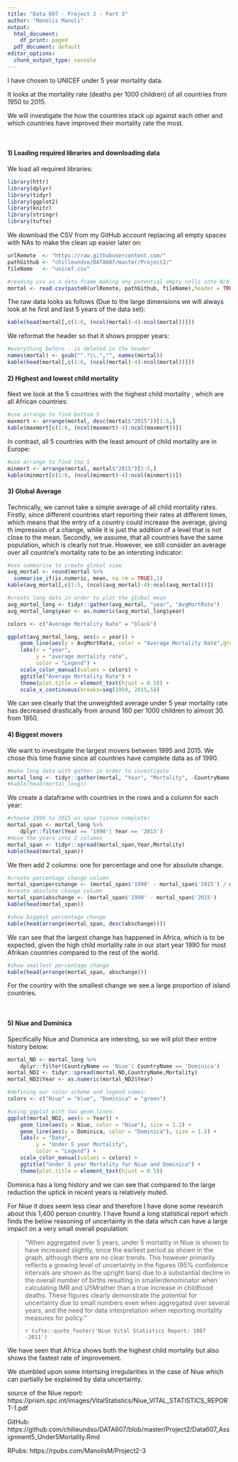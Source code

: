 ---
title: "Data 607 - Project 2 - Part 3"
author: "Manolis Manoli"
output:
  html_document:
    df_print: paged
  pdf_document: default
editor_options:
  chunk_output_type: console
---

I have chosen to UNICEF under 5 year mortality data.

It looks at the mortality rate (deaths per 1000 children) of all countries from 1950 to 2015.

We will investigate the how the countries stack up against each other and which countries have improved their mortality rate the most.

  <br>
   
#### 1) Loading required libraries and downloading data

We load all required libraries:

```{r load_libraries, eval=TRUE, warning=FALSE, results='hide',message=F}
library(httr)
library(dplyr)
library(tidyr)
library(ggplot2)
library(knitr)
library(stringr)
library(tufte)
```

We download the CSV from my GitHub account replacing all empty spaces with NAs to make the clean up easier later on:

```{r ddata_download,eval=TRUE}


urlRemote  <- "https://raw.githubusercontent.com/"
pathGithub <- "chilleundso/DATA607/master/Project2/"
fileName   <- "unicef.csv"

#reading csv as a data frame making any potential empty cells into N/A
mortal <- read.csv(paste0(urlRemote, pathGithub, fileName),header = TRUE, na.strings=c(""," ","NA"))
```
The raw data looks as follows (Due to the large dimensions we will always look at he first and last 5 years of the data set):
```{r raw_data,eval=TRUE}

kable(head(mortal[,c(1:6, (ncol(mortal)-4):ncol(mortal))]))
```

We reformat the header so that it shows propper years:
```{r clean_title ,eval=TRUE}
#everything before . is deleted in the header
names(mortal) <- gsub("^.*\\.","", names(mortal))
kable(head(mortal[,c(1:6, (ncol(mortal)-4):ncol(mortal))]))
```

   
#### 2) Highest and lowest child mortality

Next we look at the 5 countries with the highest child mortality , which are all African countries:

```{r maxdata,eval=TRUE}
#use arrange to find bottom 5
maxmort <- arrange(mortal, desc(mortal$"2015"))[1:5,]
kable(maxmort[c(1:6, (ncol(maxmort)-4):ncol(maxmort))])
```

In contrast, all 5 countries with the least amount of child mortality are in Europe:
```{r mindata,eval=TRUE}
#use arrange to find top 5
minmort <- arrange(mortal, mortal$"2015")[1:5,]
kable(minmort[c(1:6, (ncol(minmort)-4):ncol(minmort))])
```

#### 3) Global Average

Technically, we cannot take a simple average of all child mortality rates. Firstly, since different countries start reporting their rates at different times, which means that the entry of a country could increase the average, giving th impression of a change, while it is just the addition of a level that is not close to the mean. Secondly, we assume, that all countries have the same population, which is clearly not true. However, we still consider an average over all countrie's mortality rate to be an intersting indicator:

```{r average,eval=TRUE}
#use summarise to create global view
avg_mortal <- round(mortal %>%
  summarise_if(is.numeric, mean, na.rm = TRUE),1)
kable(avg_mortal[,c(1:5, (ncol(avg_mortal)-4):ncol(avg_mortal))])
```

```{r marry_avg_plot,eval=TRUE,fig.width=10,fig.height=4}
#create long data in order to plot the global mean
avg_mortal_long <- tidyr::gather(avg_mortal, "year", "AvgMortRate")
avg_mortal_long$year <- as.numeric(avg_mortal_long$year)

colors <- c("Average Mortality Rate" = "black")

ggplot(avg_mortal_long, aes(x = year)) +
    geom_line(aes(y = AvgMortRate, color = "Average Mortality Rate",group = 1), size = 1.2) +
    labs(x = "year",
         y = "average mortality rate",
         color = "Legend") +
    scale_color_manual(values = colors) +
    ggtitle("Average Mortality Rate") +
    theme(plot.title = element_text(hjust = 0.5)) +
    scale_x_continuous(breaks=seq(1950, 2015,5)) 
```

We can see clearly that the unweighted average under 5 year mortality rate has decreased drastically from around 160 per 1000 children to almost 30. from 1950.

#### 4) Biggest movers

We want to investigate the largest movers between 1995 and 2015.
We chose this time frame since all countries have complete data as of 1990.


```{r wide_to_long,eval=TRUE}
#make long data with gather in order to investigate
mortal_long <- tidyr::gather(mortal, "Year", "Mortality", -CountryName)
#kable(head(mortal_long))
```
We create a dataframe with countries in the rows and a column for each year:
```{r 1990_2015,eval=TRUE}
#choose 1990 to 2015 as span (since complete)
mortal_span <- mortal_long %>% 
    dplyr::filter(Year == '1990'| Year == '2015')
#move the years into 2 columns
mortal_span <- tidyr::spread(mortal_span,Year,Mortality)
kable(head(mortal_span))
```

We then add 2 columns: one for percentage and one for absolute change.

```{r min_max2,eval=TRUE}
#create percentage change column
mortal_span$percchange <- (mortal_span$'1990' - mortal_span$'2015') / mortal_span$'1990'
#create absolute change column
mortal_span$abschange <- (mortal_span$'1990' - mortal_span$'2015')
kable(head(mortal_span))
```

```{r maxchange,eval=TRUE}
#show biggest percentage change
kable(head(arrange(mortal_span, desc(abschange))))
```

We can see that the largest change has happened in Africa, which is to be expected, given the high child mortality rate in our start year 1990 for most Afrikan countries compared to the rest of the world.

```{r minchange,eval=TRUE}
#show smallest percentage change
kable(head(arrange(mortal_span, abschange)))
```

For the country with the smallest change we see a large proportion of island countries. 

<br>

#### 5) Niue and Dominica

Specifically Niue and Dominica are intersting, so we will plot their entire history below:

```{r biggestlosers,eval=TRUE}
mortal_ND <- mortal_long %>% 
    dplyr::filter(CountryName == 'Niue'| CountryName == 'Dominica')
mortal_ND2 <- tidyr::spread(mortal_ND,CountryName,Mortality)
mortal_ND2$Year <- as.numeric(mortal_ND2$Year)
```

```{r plot_global_view,eval=TRUE, warning=FALSE}
#defining our color scheme and legend names:
colors <- c("Niue" = "blue", "Dominica" = "green")

#using ggplot with two geom_lines:
ggplot(mortal_ND2, aes(x = Year)) +
    geom_line(aes(y = Niue, color = "Niue"), size = 1.2) +
    geom_line(aes(y = Dominica, color = "Dominica"), size = 1.2) +
    labs(x = "Date",
         y = "Under 5 year Mortality",
         color = "Legend") +
    scale_color_manual(values = colors) +
    ggtitle("Under 5 year Mortality for Niue and Dominica") +
    theme(plot.title = element_text(hjust = 0.5))
```

Dominica has a long history and we can see that compared to the large reduction the uptick in recent years is relatively muted.

For Niue it does seem less clear and therefore I have done some research about this 1,400 person country. I have found a long statistical report which finds the below reasoning of uncertainty in the data which can have a large impact on a very small overall population:


> "When aggregated over 5 years, under 5 mortality in Niue  is shown to have increased slightly, since the earliest period as shown in the graph, although there are no clear trends. This however primarily reflects  a  growing  level  of  uncertainty  in  the figures  (95%  confidence  intervals  are  shown  as  the upright  bars)  due  to  a  substantial  decline  in  the  overall number  of births  resulting  in  smallerdenominator when calculating IMR and U5Mrather than a true increase in childhood deaths. These figures clearly   demonstrate   the   potential   for   uncertainty   due   to   small   numbers   even   when aggregated  over  several  years,  and  the  need  for  data  interpretation  when  reporting mortality measures for policy."
>
>`r tufte::quote_footer('Niue Vital Statistics Report: 1987 -2011')`


We have seen that Africa shows both the highest child mortality but also shows the fastest rate of improvement.

We stumbled upon some intertsing irregularities in the case of Niue which can partially be explained by data uncertainty.


source of the Niue report:
https://prism.spc.int/images/VitalStatistics/Niue_VITAL_STATISTICS_REPORT-1.pdf




GitHub:
https://github.com/chilleundso/DATA607/blob/master/Project2/Data607_Assignment5_Under5Mortality.Rmd

RPubs:
https://rpubs.com/ManolisM/Project2-3
